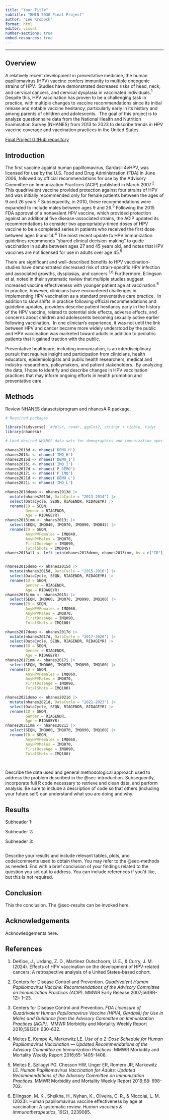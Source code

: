 ```yaml
---
title: "Your Title"
subtitle: "BMIN 5030 Final Project"
author: "Lee Krobock"
format: html
editor: visual
number-sections: true
embed-resources: true
---
```


------------------------------------------------------------------------

## Overview {#sec-overview}

A relatively recent development in preventative medicine, the human papillomavirus (HPV) vaccine confers immunity to multiple oncogenic strains of HPV.  Studies have demonstrated decreased risks of head, neck, and cervical cancers, and cervical dysplasia in vaccinated individuals.^1^  Despite this, HPV vaccination has proven to be a challenging task in practice, with multiple changes to vaccine recommendations since its initial release and notable vaccine hesitancy, particularly early in its history and among parents of children and adolescents.  The goal of this project is to analyze questionnaire data from the National Health and Nutrition Examination Survey (NHANES) from 2013 to 2023 to describe trends in HPV vaccine coverage and vaccination practices in the United States.

[Final Project GitHub repository](https://github.com/lkrobock/BMIN-5030-Final-Project)

## Introduction {#sec-introduction}

The first vaccine against human papillomavirus, Gardasil 4vHPV, was licensed for use by the U.S. Food and Drug Administration (FDA) in June 2006, followed by official recommendations for use by the Advisory Committee on Immunization Practices (ACIP) published in March 2007.^2^ This quadrivalent vaccine provided protection against four strains of HPV and was initially recommended only for female patients between the ages of 9 and 26 years.^2^ Subsequently, in 2010, these recommendations were expanded to include males between ages 9 and 26.^3^ Following the 2015 FDA approval of a nonavalent HPV vaccine, which provided protection against an additional five disease-associated strains, the ACIP updated its recommendations to consider two appropriately-timed doses of HPV vaccine to be a completed series in patients who received the first dose between ages 9 and 14.^4^ The most recent update to HPV immunization guidelines recommends “shared clinical decision-making” to guide vaccination in adults between ages 27 and 45 years old, and notes that HPV vaccines are not licensed for use in adults over age 45.^5^

There are significant and well-described benefits to HPV vaccination– studies have demonstrated decreased risk of strain-specific HPV infection and associated growths, dysplasias, and cancers.^1,6^ Furthermore, Ellingson et al. noted in their systematic review that multiple studies suggest increased vaccine effectiveness with younger patient age at vaccination.^6^ In practice, however, clinicians have encountered challenges in implementing HPV vaccination as a standard preventative care practice.  In addition to slow shifts in practice following official recommendations and guideline updates, providers describe patient hesitancy early in the history of the HPV vaccine, related to potential side effects, adverse effects, and concerns about children and adolescents becoming sexually active earlier following vaccination.  In one clinician’s experience, it was not until the link between HPV and cancer became more widely understood by the public and HPV vaccination was marketed toward adults in addition to pediatric patients that it gained traction with the public.

Preventative healthcare, including immunization, is an interdisciplinary pursuit that requires insight and participation from clinicians, health educators, epidemiologists and public health researchers, medical and industry researchers, policymakers, and patient stakeholders.  By analyzing the data, I hope to identify and describe changes in HPV vaccination practices that may inform ongoing efforts in health promotion and preventative care.

## Methods {#sec-methods}

Review NHANES datasets/program and nhanesA R package.

```r
# Required packages

library(tidyverse)  #dplyr, readr, ggplot2, stringr + tibble, tidyr
library(nhanesA)


```

```r
# Load desired NHANES data sets for demographics and immunization specific questionnaires

nhanes2013d <- nhanes('DEMO_H')
nhanes2013i <- nhanes('IMQ_H')
nhanes2015d <- nhanes('DEMO_I')
nhanes2015i <- nhanes('IMQ_I')
nhanes2017d <- nhanes('P_DEMO')
nhanes2017i <- nhanes('P_IMQ')
nhanes2021d <- nhanes('DEMO_L')
nhanes2021i <- nhanes('IMQ_L')

```

```r
nhanes2013demo <- nhanes2013d |>
  mutate(nhanes2013d, DataCycle = "2013-2014") |>
  select(DataCycle, SEQN, RIAGENDR, RIDAGEYR) |>
  rename(ID = SEQN, 
         Gender = RIAGENDR, 
         Age = RIDAGEYR)
nhanes2013imm <- nhanes2013i |>
  select(SEQN, IMQ040, IMQ070, IMQ090, IMQ045) |> 
  rename(ID = SEQN, 
         AnyHPVFemales = IMQ040, 
         AnyHPVMales = IMQ070, 
         FirstDoseAge = IMQ090,
         TotalShots = IMQ045)
nhanes2013all <- left_join(nhanes2013demo, nhanes2013imm, by = c("ID"))


nhanes2015demo <- nhanes2015d |>
  mutate(nhanes2015d, DataCycle = "2015-2016") |>
  select(DataCycle, SEQN, RIAGENDR, RIDAGEYR) |>
  rename(ID = SEQN, 
         Gender = RIAGENDR, 
         Age = RIDAGEYR)
nhanes2015imm <- nhanes2015i |>
  select(SEQN, IMQ060, IMQ070, IMQ090, IMQ100) |> 
  rename(ID = SEQN, 
         AnyHPVFemales = IMQ060, 
         AnyHPVMales = IMQ070, 
         FirstDoseAge = IMQ090,
         TotalShots = IMQ100)

nhanes2017demo <- nhanes2017d |>
  mutate(nhanes2017d, DataCycle = "2017-2020") |>
  select(DataCycle, SEQN, RIAGENDR, RIDAGEYR) |>
  rename(ID = SEQN, 
         Gender = RIAGENDR, 
         Age = RIDAGEYR)
nhanes2017imm <- nhanes2017i |>
  select(SEQN, IMQ060, IMQ070, IMQ090, IMQ100) |> 
  rename(ID = SEQN, 
         AnyHPVFemales = IMQ060, 
         AnyHPVMales = IMQ070, 
         FirstDoseAge = IMQ090,
         TotalShots = IMQ100)

nhanes2021demo <- nhanes2021d |>
  mutate(nhanes2021d, DataCycle = "2021-2023") |>
  select(DataCycle, SEQN, RIAGENDR, RIDAGEYR) |>
  rename(ID = SEQN, 
         Gender = RIAGENDR, 
         Age = RIDAGEYR)
nhanes2021imm <- nhanes2021i |>
  select(SEQN, IMQ060, IMQ070, IMQ090, IMQ100) |> 
  rename(ID = SEQN, 
         AnyHPVFemales = IMQ060, 
         AnyHPVMales = IMQ070, 
         FirstDoseAge = IMQ090,
         TotalShots = IMQ100)

  
```

Describe the data used and general methodological approach used to address the problem described in the @sec-introduction. Subsequently, incorporate full R code necessary to retrieve and clean data, and perform analysis. Be sure to include a description of code so that others (including your future self) can understand what you are doing and why.

## Results {#sec-results}

Subheader 1:

Subheader 2:

Subheader 3:

```r

```

Describe your results and include relevant tables, plots, and code/comments used to obtain them. You may refer to the @sec-methods as needed. End with a brief conclusion of your findings related to the question you set out to address. You can include references if you'd like, but this is not required.

## Conclusion

This the conclusion. The @sec-results can be invoked here.

## Acknowledgements

Acknowledgements here.

## References

1.  DeKloe, J., Urdang, Z. D., Martinez Outschoorn, U. E., & Curry, J. M. (2024). Effects of HPV vaccination on the development of HPV-related cancers: A retrospective analysis of a United States-based cohort.

2.  Centers for Disease Control and Prevention. *Quadrivalent Human Papillomavirus Vaccine: Recommendations of the Advisory Committee on Immunization Practices (ACIP)*. MMWR Early Release 2007;56(RR-12): 1–23.

3.  Centers for Disease Control and Prevention. *FDA Licensure of Quadrivalent Human Papillomavirus Vaccine (HPV4, Gardasil) for Use in Males and Guidance from the Advisory Committee on Immunization Practices (ACIP)*.  MMWR Morbidity and Mortality Weekly Report 2010;59(20): 630–632.

4.  Meites E, Kempe A, Markowitz LE. *Use of a 2-Dose Schedule for Human Papillomavirus Vaccination — Updated Recommendations of the Advisory Committee on Immunization Practices*. MMWR Morbidity and Mortality Weekly Report 2016;65: 1405–1408.

5.  Meites E, Szilagyi PG, Chesson HW, Unger ER, Romero JR, Markowitz LE. *Human Papillomavirus Vaccination for Adults: Updated Recommendations of the Advisory Committee on Immunization Practices*. MMWR Morbidity and Mortality Weekly Report 2019;68: 698–702.

6.  Ellingson, M. K., Sheikha, H., Nyhan, K., Oliveira, C. R., & Niccolai, L. M. (2023). Human papillomavirus vaccine effectiveness by age at vaccination: A systematic review. *Human vaccines & immunotherapeutics*, 19(2), 2239085.
